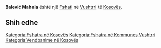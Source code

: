 {{Fshat në Kosovës
 | Emri                = Balević Mahala
 | EmriAlt                = Balevic Mahala,Balević Mahala
 | Emri (Rasa dhanore) = 
 | Figura              = 
 | Shteti              = Kosovës
 | Komuna              = Vushtrri
 | Kodi postar         = 
 | Sipërfaqja          = 

 | Popullsia           = 

 | Regj. i popullsisë  = 
 | Dend. e popullsisë  = 
 | Faqja zyrtare       = 
 <!--- Koordinatat ----> 
 | Gjerësia            = 42.80702
 | Gjatësia            = 21.07926
 | Lartësia            = 
}}
'''Balević Mahala''' është një [[Fshati]] në [[Vushtrri]] të [[Kosovës]].

<!-- == Gjeografia == -->
<!-- == Historia == -->
<!-- == Demografia == -->
== Shih edhe ==
{{Komuna Vushtrri}}
{{Kosovo-Administrata-Cung}}

[[Kategoria:Fshatra në Kosovës]]
[[Kategoria:Fshatra në Kommunes Vushtrri]]
[[Kategoria:Vendbanime në Kosovës]]